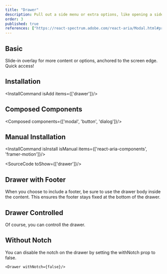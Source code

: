 ```yaml
---
title: "Drawer"
description: Pull out a side menu or extra options, like opening a side drawer, handy for accessing additional functionalities.
order: 3
published: true
references: ["https://react-spectrum.adobe.com/react-aria/Modal.html#props", "https://www.framer.com/motion/animate-presence"]
---
```



## Basic
Slide-in overlay for more content or options, anchored to the screen edge. Quick access!
<How toUse="overlays/drawer-basic-demo" />

## Installation
<InstallCommand isAdd items={['drawer']}/>

## Composed Components
<Composed components={['modal', 'button', 'dialog']}/>

## Manual Installation

<InstallCommand isInstall isManual items={['react-aria-components', 'framer-motion']}/>

<SourceCode toShow={['drawer']}/>

## Drawer with Footer
When you choose to include a footer, be sure to use the drawer body inside the content. This ensures the footer stays fixed at the bottom of the drawer.
<How toUse="overlays/drawer-with-footer-demo" />

## Drawer Controlled
Of course, you can controll the drawer.
<How toUse="overlays/drawer-controlled-demo" />

## Without Notch
You can disable the notch on the drawer by setting the withNotch prop to false.

```
<Drawer withNotch={false}/>
```
